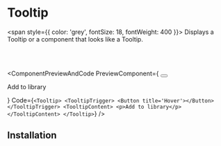 # Tooltip

<span style={{ color: 'grey', fontSize: 18, fontWeight: 400 }}>
  Displays a Tooltip or a component that looks like a Tooltip.
</span>

<br></br>


<ComponentPreviewAndCode PreviewComponent={
    <Tooltip>
        <TooltipTrigger>
          <Button title='Hover'></Button>
        </TooltipTrigger>
        <TooltipContent>
          <p class="nx-mt-0 nx-leading-0 first:nx-mt-0">Add to library</p>
        </TooltipContent>
    </Tooltip>
}
Code={`
<Tooltip>
    <TooltipTrigger>
        <Button title='Hover'></Button>
    </TooltipTrigger>
    <TooltipContent>
        <p>Add to library</p>
    </TooltipContent>
</Tooltip>
`}
/>


## Installation

<CommandBlock command="npx react-nex add Tooltip" />